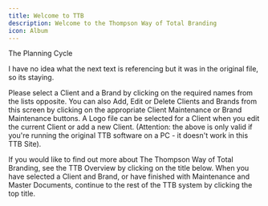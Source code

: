 ```yaml
---
title: Welcome to TTB
description: Welcome to the Thompson Way of Total Branding
icon: Album
---
```


<Cards>
  <Card href="/docs/the-planning-cycle" title="The Planning Cycle">
    The Planning Cycle
  </Card>
</Cards>

<Callout title="Update notes:">I have no idea what the next text is referencing but it was in the original file, so its staying.</Callout>

Please select a Client and a Brand by clicking on the required names from the lists opposite. You can also Add, Edit or Delete Clients and Brands from this screen by clicking on the appropriate Client Maintenance or Brand Maintenance buttons. A Logo file can be selected for a Client when you edit the current Client or add a new Client. (Attention: the above is only valid if you're running the original TTB software on a PC - it doesn't work in this TTB Site).

If you would like to find out more about The Thompson Way of Total Branding, see the TTB Overview by clicking on the title below. When you have selected a Client and Brand, or have finished with Maintenance and Master Documents, continue to the rest of the TTB system by clicking the top title.
